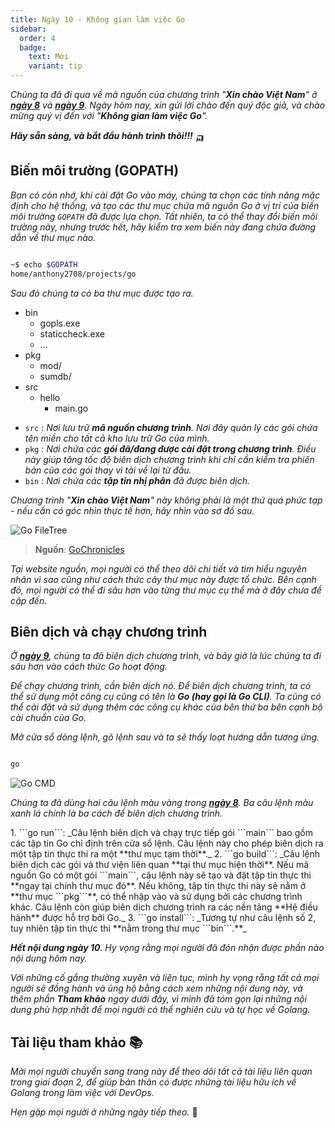 ```yaml
---
title: Ngày 10 - Không gian làm việc Go
sidebar:
  order: 4
  badge:
    text: Mới
    variant: tip
---
```



_Chúng ta đã đi qua về mã nguồn của chương trình "**Xin chào Việt Nam**" ở **[ngày 8](../day8)**
và **[ngày 9](../day9)**. Ngày hôm nay, xin gửi lời chào đến quý độc giả, và chào mừng quý vị 
đến với "**Không gian làm việc Go**"._

**_Hãy sẵn sàng, và bắt đầu hành trình thôi!!!_** 🛺

## Biến môi trường (GOPATH)

_Bạn có còn nhớ, khi cài đặt Go vào máy, chúng ta chọn các tính năng mặc định cho hệ thống, 
và tạo các thư mục chứa mã nguồn Go ở vị trí của biến môi trường ```GOPATH``` đã được 
lựa chọn. Tất nhiên, ta có thể thay đổi biến môi trường này, nhưng trước hết, hãy kiểm
tra xem biến này đang chứa đường dẫn về thư mục nào._

```bash title="Checking variable..."

~$ echo $GOPATH
home/anthony2708/projects/go

```

_Sau đó chúng ta có ba thư mục được tạo ra._

<FileTree>

- bin
  - gopls.exe
  - staticcheck.exe
  - ...
- pkg
  - mod/
  - sumdb/
- src
  - hello
    - main.go

</FileTree>

- ```src``` : _Nơi lưu trữ **mã nguồn chương trình**. Nơi đây quản lý các gói chứa tên miền cho
tất cả kho lưu trữ Go của mình._
- ```pkg``` : _Nơi chứa các **gói đã/đang được cài đặt trong chương trình**. Điều này giúp tăng
tốc độ biên dịch chương trình khi chỉ cần kiểm tra phiên bản của các gói thay vì tải về lại
từ đầu._
- ```bin``` : _Nơi chứa các **tập tin nhị phân** đã được biên dịch._

_Chương trình "**Xin chào Việt Nam**" này không phải là một thứ quá phức tạp - nếu cần có góc nhìn
thực tế hơn, hãy nhìn vào sơ đồ sau._

![Go FileTree](../../../../assets/golang/go_filetree.png)

> **Nguồn**: [GoChronicles](https://gochronicles.com/)

_Tại website nguồn, mọi người có thể theo dõi chi tiết và tìm hiểu nguyên nhân vì sao cũng như
cách thức cây thư mục này được tổ chức. Bên cạnh đó, mọi người có thể đi sâu hơn vào từng thư
mục cụ thể mà ở đây chưa đề cập đến._

## Biên dịch và chạy chương trình

_Ở **[ngày 9](../day9)**, chúng ta đã biên dịch chương trình, và bây giờ là lúc chúng ta đi sâu 
hơn vào cách thức Go hoạt động._

_Để chạy chương trình, cần biên dịch nó. Để biên dịch chương trình, ta có thể sử dụng một công
cụ cũng có tên là **Go (hay gọi là Go CLI)**. Ta cũng có thể cài đặt và sử dụng thêm các công cụ 
khác của bên thứ ba bên cạnh bộ cài chuẩn của Go._

_Mở cửa sổ dòng lệnh, gõ lệnh sau và ta sẽ thấy loạt hướng dẫn tương ứng._

```bash title="Checking Go..."

go

```

![Go CMD](../../../../assets/golang/go_cmd.png)

_Chúng ta đã dùng hai câu lệnh màu vàng trong **[ngày 8](../day8)**. Ba câu lệnh màu xanh lá chính là 
ba cách để biên dịch chương trình._

<Steps>
1. ```go run```: _Câu lệnh biên dịch và chạy trực tiếp gói ```main``` bao gồm các tập tin Go chỉ 
định trên cửa sổ lệnh. Câu lệnh này cho phép biên dịch ra một tập tin thực thi ra một **thư mục tạm
thời**._
2. ```go build```: _Câu lệnh biên dịch các gói và thư viện liên quan **tại thư mục hiện thời**. Nếu 
mã nguồn Go có một gói ```main```, câu lệnh này sẽ tạo và đặt tập tin thực thi **ngay tại chính thư
mục đó**. Nếu không, tập tin thực thi này sẽ nằm ở **thư mục ```pkg```**, có thể nhập vào và sử dụng bởi
các chương trình khác. Câu lệnh còn giúp biên dịch chương trình ra các nền tảng **Hệ điều hành** được 
hỗ trợ bởi Go._
3. ```go install```: _Tương tự như câu lệnh số 2, tuy nhiên tập tin thực thi **nằm trong thư mục
```bin```.**_
</Steps>

_**Hết nội dung ngày 10**. Hy vọng rằng mọi người đã đón nhận được phần nào nội dung hôm nay._ 

_Với những cố gắng thường xuyên và liên tục, mình hy vọng rằng tất cả mọi người sẽ đồng hành và ủng hộ bằng 
cách xem những nội dung này, và thêm phần **Tham khảo** ngay dưới đây, vì mình đã tóm gọn lại những nội dung 
phù hợp nhất để mọi người có thể nghiên cứu và tự học về Golang._

## Tài liệu tham khảo 📚

_Mời mọi người chuyển sang trang này để theo dõi tất cả tài liệu liên quan trong giai đoạn 2, 
để giúp bản thân có được những tài liệu hữu ích về Golang trong làm việc với DevOps._

<LinkCard
  title="Ngày 10 - Tham khảo"
  href="../../../reference/golang/day7"
/>

_Hẹn gặp mọi người ở những ngày tiếp theo._ 🚀